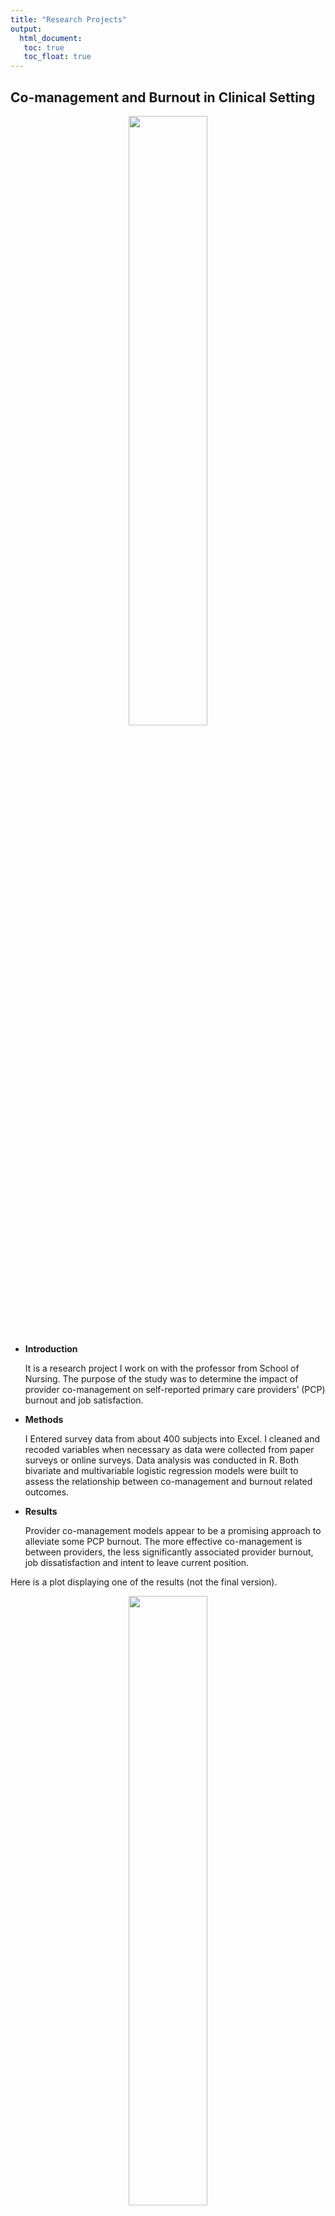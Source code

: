 ```yaml
---
title: "Research Projects"
output: 
  html_document:
   toc: true
   toc_float: true
---
```


## Co-management and Burnout in Clinical Setting
<center>
<img src="images/physicianburnout.png" style="width:50%">
</center>

* __Introduction__
<p align="left">It is a research project I work on with the professor from School of Nursing. The purpose of the study was to determine the impact of provider co-management on self-reported primary care providers' (PCP) burnout and job satisfaction.</p>
* __Methods__
<p align="left">I Entered survey data from about 400 subjects into Excel. I cleaned and recoded variables when necessary as data were collected from paper surveys or online surveys. Data analysis was conducted in R. Both bivariate and multivariable logistic regression models were built to assess the relationship between co-management and burnout related outcomes.</p>
* __Results__
<p align="left">Provider co-management models appear to be a promising approach to alleviate some PCP burnout. The more effective co-management is between providers, the less significantly associated provider burnout, job dissatisfaction and intent to leave current position.</p>

<p align="left">Here is a plot displaying one of the results (not the final version).</p>
<center>
<img src="images/Odds ratio.png" style="width:50%">
</center>

\

## LAtino Sleep and Health (LASH) Study
<center>
<img src="images/sleep.png" style="width:50%">
</center>

* __Introduction__
<p align="left">It is a research project I work on with the professor from Department of Biostatistics. The purpose of the study was to examine the associations of emotional, behavioral, and cognitive self-regulation with sleep in urban-dwelling Latina/o adults.</p>
* __Methods__
<p align="left">A cohort of 100 healthy Latino adults were collected data for 40 consecutive days on sleep and self-regulation. (The data collection hasn't completed yet.) Recently, statistical analysis has been done on 40 subjects with repated measurements for at least 40 days in R using Mixed Models and Cumulative Link Mixed Models to investigate the bidirectional relationship between sleep and self-regulation. With data accural, I would write statistical reports, and present results to the professor and his collaborators monthly.</p>
* __Results__
<p align="left">Emotional and behavioral self-regulatory processes are associated with insomnia, and that cognitive self-regulation is associated with both insomnia and overall sleep quality, which could lead to clinical implications.</p>

<p align="left">Here is a plot displaying one of the results (not the final version).</p>
<center>
<img src="images/depression.png" style="width:50%">
</center>

\

## Virological Dynamics in HIV-infected Infants
<center>
<img src="images/HIV.jpg" style="width:50%">
</center>

* __Introduction__
<p align="left">It was a research project I worked on with the professor from Department of Biostatistics. The purpose of the study was to .</p>
* __Methods__
<p align="left"></p>
* __Results__
<p align="left"></p>

<p align="left">Here is a plot displaying one of the results (not the final version).</p>
<center>
<img src="images/depression.png" style="width:50%">
</center>

\

## Chronic Obstructive Pulmonary Disease (COPD)
<center>
<img src="images/COPD.png" style="width:50%">
</center>

* __Introduction__
<p align="left">It was a research project I worked on with the professor from Department of Epidemiology in college. The purpose of the study was to explore pain problems and associated factors for patients with mild or moderate COPD in China.</p>
* __Methods__
<p align="left">Survey data of 283 eligible patients were collected in collaboration with community health care providers. Statistical analysis was conducted in SAS with both bivariate and multivariable logistic regression models built to identify risk factors fassociated with pain problems. </p>
* __Results__
<p align="left">Pain was common in patients with mild and moderate COPD in the community
settings of Shanghai, China. Severity of COPD and COPD assessment test (CAT) score were significantly related to the prevalence of pain. Intervention measures should be developed to improve pain problems for COPD patients. </p>

<p align="left">Here is the [paper](journal.html) published in the Journal of Pain Research.</p>

